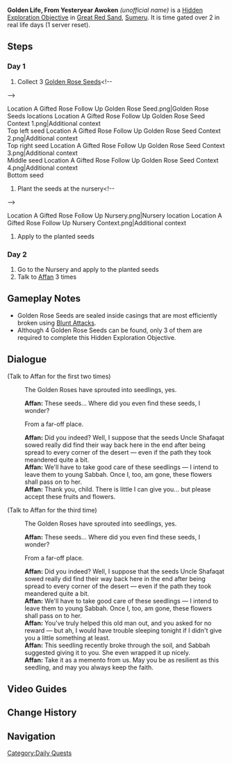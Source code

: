 {{Hidden Exploration Objectives Infobox
|image      = 
|type       = Quest-Like
|req        = [[A Gifted Rose: Some People Never Fade Away]]
|region     = Sumeru
|rewards    = {{Card|Primogem|110}}{{Card|Adventure EXP|700}}{{Card|Hero's Wit|6}}{{Card|Mora|70,000}}{{Card|Songs Amongst the Stones|1}}{{Card|Sumeru Rose|6}}{{Card|Henna Berry|6}}{{Card|Ajilenakh Nut|6}}
|characters = Traveler; Affan
}}
'''Golden Life, From Yesteryear Awoken''' ''(unofficial name)'' is a [[Hidden Exploration Objective]] in [[Great Red Sand]], [[Sumeru]]. It is time gated over 2 in real life days (1 server reset).

==Steps==
===Day 1===
# Collect 3 [[Golden Rose Seeds]]<!--
--><gallery>
Location A Gifted Rose Follow Up Golden Rose Seed.png|Golden Rose Seeds locations
Location A Gifted Rose Follow Up Golden Rose Seed Context 1.png|Additional context<br />Top left seed
Location A Gifted Rose Follow Up Golden Rose Seed Context 2.png|Additional context<br />Top right seed
Location A Gifted Rose Follow Up Golden Rose Seed Context 3.png|Additional context<br />Middle seed
Location A Gifted Rose Follow Up Golden Rose Seed Context 4.png|Additional context<br />Bottom seed
</gallery>
# Plant the seeds at the nursery<!--
--><gallery>
Location A Gifted Rose Follow Up Nursery.png|Nursery location
Location A Gifted Rose Follow Up Nursery Context.png|Additional context
</gallery>
# Apply {{Dendro}} to the planted seeds

===Day 2===
# Go to the Nursery and apply {{Dendro}} to the planted seeds
# Talk to [[Affan]] 3 times

==Gameplay Notes==
* Golden Rose Seeds are sealed inside {{Geo}} casings that are most efficiently broken using [[Blunt Attack]]s.
* Although 4 Golden Rose Seeds can be found, only 3 of them are required to complete this Hidden Exploration Objective.

==Dialogue==
{{Dialogue start}}
;(Talk to Affan for the first two times)
:{{DIcon|Quest}} The Golden Roses have sprouted into seedlings, yes.
:'''Affan:''' These seeds... Where did you even find these seeds, I wonder?
:{{DIcon}} From a far-off place.
:'''Affan:''' Did you indeed? Well, I suppose that the seeds Uncle Shafaqat sowed really did find their way back here in the end after being spread to every corner of the desert &mdash; even if the path they took meandered quite a bit.
:'''Affan:''' We'll have to take good care of these seedlings &mdash; I intend to leave them to young Sabbah. Once I, too, am gone, these flowers shall pass on to her.
:'''Affan:''' Thank you, child. There is little I can give you... but please accept these fruits and flowers.
{{Dialogue end}}

{{Dialogue start}}
;(Talk to Affan for the third time)
:{{DIcon|Quest}} The Golden Roses have sprouted into seedlings, yes.
:'''Affan:''' These seeds... Where did you even find these seeds, I wonder?
:{{DIcon}} From a far-off place.
:'''Affan:''' Did you indeed? Well, I suppose that the seeds Uncle Shafaqat sowed really did find their way back here in the end after being spread to every corner of the desert &mdash; even if the path they took meandered quite a bit.
:'''Affan:''' We'll have to take good care of these seedlings &mdash; I intend to leave them to young Sabbah. Once I, too, am gone, these flowers shall pass on to her.
:'''Affan:''' You've truly helped this old man out, and you asked for no reward &mdash; but ah, I would have trouble sleeping tonight if I didn't give you a little something at least.
:'''Affan:''' This seedling recently broke through the soil, and Sabbah suggested giving it to you. She even wrapped it up nicely.
:'''Affan:''' Take it as a memento from us. May you be as resilient as this seedling, and may you always keep the faith.
{{Dialogue end}}

==Video Guides==
{{EVT
|video1   = https://youtu.be/K01o-1kT4F8
|caption1 = Golden Life, From Yesteryear Awoken Guide
|start1   = 526

|video2   = https://youtu.be/jcS-FOZSO9k
|caption2 = Quick Guide: Golden Life, From Yesteryear Awoken
}}

==Change History==
{{Change History|3.1}}

==Navigation==
{{Hidden Exploration Objective Navbox|Quest-Like}}
[[Category:Daily Quests]]